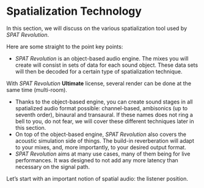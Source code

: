 # Spatialization Technology {#sec-spatTechnology}

In this section, we will discuss on the various spatialization tool used by _SPAT Revolution_.

Here are some straight to the point key points:

+ _SPAT Revolution_ is an object-based audio engine. The mixes you will create will consist in sets of data for each sound object. These data sets will then be decoded for a certain type of spatialization technique.

:::{.callout-note}
With _SPAT Revolution_ **Ultimate** license, several render can be done at the same time (multi-room).
:::

+ Thanks to the object-based engine, you can create sound stages in all spatialized audio format possible: channel-based, ambisonics (up to seventh order), binaural and transaural. If these names does not ring a bell to you, do not fear, we will cover these different techniques later in this section.
+ On top of the object-based engine, _SPAT Revolution_ also covers the acoustic simulation side of things. The build-in reverberation will adapt to your mixes, and, more importantly, to your desired output format.
+ _SPAT Revolution_ aims at many use cases, many of them being for live performances. It was designed to not add any more latency than necessary on the signal path.

Let's start with an important notion of spatial audio: the listener position.

<!-- TODO : NEED PICTURE HERE -->
